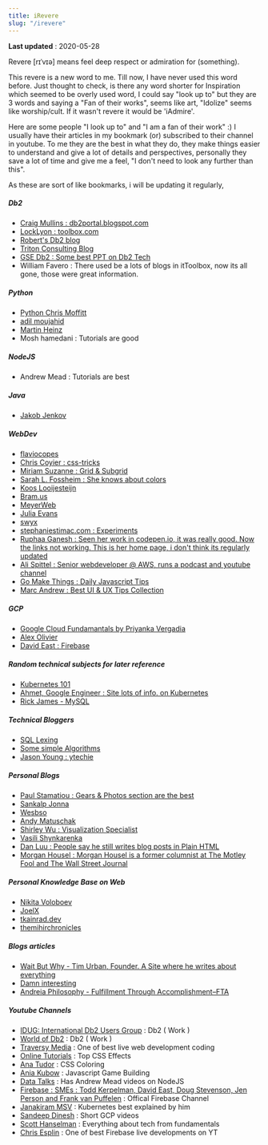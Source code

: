 ```yaml
--- 
title: iRevere
slug: "/irevere"
---
```

**Last updated** : 2020-05-28

Revere [rɪˈvɪə] means feel deep respect or admiration for (something). 

This revere is a new word to me. Till now, I have never used this word before. Just thought to check, is there any word shorter for Inspiration which seemed to be overly used word, I could say "look up to" but they are 3 words and saying a "Fan of their works", seems like art, "Idolize" seems like worship/cult. If it wasn't revere it would be 'iAdmire'. 

Here are some people "I look up to" and "I am a fan of their work" :) I usually have their articles in my bookmark (or) subscribed to their channel in youtube. To me they are the best in what they do, they make things easier to understand and give a lot of details and perspectives, personally they save a lot of time and give me a feel, "I don't need to look any further than this". 

As these are sort of like bookmarks, i will be updating it regularly,


##### Db2
* [Craig Mullins : db2portal.blogspot.com](http://db2portal.blogspot.com/)
* [LockLyon : toolbox.com](https://www.toolbox.com/user/about/LockLyon/)
* [Robert's Db2 blog](https://robertsdb2blog.blogspot.com/)
* [Triton Consulting Blog](https://www.triton.co.uk/category/tech-blog/)
* [GSE Db2 : Some best PPT on Db2 Tech](http://www.gseukdb2.org.uk/db/)
* William Favero : There used be a lots of blogs in itToolbox, now its all gone, those were great information.


##### Python
* [Python Chris Moffitt](https://pbpython.com/excel-pandas-comp.html)
* [adil moujahid](http://adilmoujahid.com/author/adil-moujahid.html)
* [Martin Heinz](https://martinheinz.dev/blog/13)
* Mosh hamedani : Tutorials are good


##### NodeJS
* Andrew Mead : Tutorials are best


##### Java
* [Jakob Jenkov](http://jenkov.com/about/index.html)


##### WebDev
* [flaviocopes](https://flaviocopes.com/)
* [Chris Coyier : css-tricks](https://css-tricks.com/a-lightweight-masonry-solution/)
* [Miriam Suzanne : Grid & Subgrid](https://hacks.mozilla.org/2019/10/faster-layouts-with-css-grid-and-subgrid/)
* [Sarah L. Fossheim : She knows about colors](https://fossheim.io/writing/)
* [Koos Looijesteijn](https://www.kooslooijesteijn.net/)
* [Bram.us](https://www.bram.us/)
* [MeyerWeb](https://meyerweb.com/)
* [Julia Evans](https://jvns.ca/)
* [swyx](https://www.swyx.io/writing/)
* [stephaniestimac.com : Experiments](https://stephaniestimac.com/css-grid-experiments/)
* [Ruphaa Ganesh : Seen her work in codepen.io, it was really good. Now the links not working. This is her home page, i don't think its regularly updated](https://ruphaa.dev/)
* [Ali Spittel : Senior webdeveloper @ AWS, runs a podcast and youtube channel](https://welearncode.com/about)
* [Go Make Things : Daily Javascript Tips](https://gomakethings.com/articles/page/3/)
* [Marc Andrew : Best UI & UX Tips Collection](https://marcandrew.me/ui-ux-tips-collection-vol-one/)

##### GCP 
* [Google Cloud Fundamantals by Priyanka Vergadia](https://thecloudgirl.dev/)
* [Alex Olivier](https://alexolivier.me/)
* [David East : Firebase]( https://davidea.st/articles/firebase-bundle-size)


##### Random technical subjects for later reference
* [Kubernetes 101](https://luminousmen.com/post/kubernetes-101)
* [Ahmet, Google Engineer : Site lots of info. on Kubernetes](https://ahmet.im/)
* [Rick James - MySQL](http://mysql.rjweb.org/doc.php/partitionmaint)


##### Technical Bloggers 
* [SQL Lexing](https://notes.eatonphil.com/database-basics.html)
* [Some simple Algorithms](https://ivov.dev/page/1)
* [Jason Young : ytechie](http://www.ytechie.com/)


##### Personal Blogs 
* [Paul Stamatiou : Gears & Photos section are the best](https://paulstamatiou.com/)
* [Sankalp Jonna](https://www.sankalpjonna.com/posts/a-brief-review-of-2019)
* [Wesbso](https://wesbos.com/uses)
* [Andy Matuschak](https://andymatuschak.org/)
* [Shirley Wu : Visualization Specialist](https://sxywu.com/)
* [Vasili Shynkarenka](https://vasilishynkarenka.com/)
* [Dan Luu : People say he still writes blog posts in Plain HTML](https://danluu.com/)
* [Morgan Housel : Morgan Housel is a former columnist at The Motley Fool and The Wall Street Journal](https://www.collaborativefund.com/blog/authors/morgan/)


##### Personal Knowledge Base on Web 
* [Nikita Voloboev](https://wiki.nikitavoloboev.xyz/)
* [JoelX](https://joelx.com/joels-personal-philosophy/14416/)
* [tkainrad.dev](https://tkainrad.dev/posts/managing-my-personal-knowledge-base/)
* [themihirchronicles](https://themihirchronicles.com/notes/)


##### Blogs articles
* [Wait But Why - Tim Urban, Founder. A Site where he writes about everything](https://waitbutwhy.com/)
* [Damn interesting](https://www.damninteresting.com/)
* [Andreia Philosophy - Fulfillment Through Accomplishment–FTA](https://andreian.com/about-andreia/)


##### Youtube Channels
* [IDUG: International Db2 Users Group](https://www.youtube.com/channel/UCVY6PWpd9No0zNEQvKIVGhw) : Db2 ( Work )
* [World of Db2](https://www.youtube.com/channel/UCirdv9ZgncxfbY_y-0VwnuQ) : Db2 ( Work )
* [Traversy Media](https://www.youtube.com/channel/UC29ju8bIPH5as8OGnQzwJyA) : One of best live web development coding
* [Online Tutorials](https://www.youtube.com/channel/UCbwXnUipZsLfUckBPsC7Jog) : Top CSS Effects
* [Ana Tudor](https://www.youtube.com/channel/UCUxkTxO8NivVeGKJk1QnzWQ) : CSS Coloring
* [Ania Kubow](https://www.youtube.com/channel/UC5DNytAJ6_FISueUfzZCVsw) : Javascript Game Building
* [Data Talks](https://www.youtube.com/channel/UCQTQ0AbOupKNxKKY-_x46OQ) : Has Andrew Mead videos on NodeJS
* [Firebase : SMEs : Todd Kerpelman, David East, Doug Stevenson, Jen Person and Frank van Puffelen](https://www.youtube.com/channel/UCP4bf6IHJJQehibu6ai__cg) : Offical Firebase Channel 
* [Janakiram MSV](https://www.youtube.com/channel/UC8euvszoAXuDXRVgptkHwIg) : Kubernetes best explained by him
* [Sandeep Dinesh](https://www.youtube.com/channel/UCOFqwMxUDMvl8c4s4fsl_HQ) : Short GCP videos
* [Scott Hanselman](https://www.youtube.com/channel/UCL-fHOdarou-CR2XUmK48Og) : Everything about tech from fundamentals
* [Chris Esplin](https://www.youtube.com/channel/UCaAByidxypZTYOj4OsKzD2Q) : One of best Firebase live developments on YT


